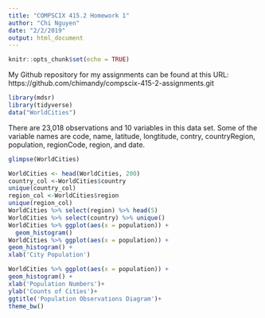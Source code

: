 ```yaml
---
title: "COMPSCIX 415.2 Homework 1"
author: "Chi Nguyen"
date: "2/2/2019"
output: html_document
---
```


```r
knitr::opts_chunk$set(echo = TRUE)
```
My Github repository for my assignments can be found at this URL: 
https://github.com/chimandy/compscix-415-2-assignments.git
```r
library(mdsr)
library(tidyverse)
data("WorldCities")
```
There are 23,018 observations and 10 variables in this data set.
Some of the variable names are code, name, latitude, longtitude, contry, countryRegion, population, regionCode, region, and date. 

```r
glimpse(WorldCities)
```
```r
WorldCities <- head(WorldCities, 200)
country_col <-WorldCities$country
unique(country_col)
region_col <-WorldCities$region
unique(region_col)
WorldCities %>% select(region) %>% head(5)
WorldCities %>% select(country) %>% unique()
WorldCities %>% ggplot(aes(x = population)) +
  geom_histogram()
WorldCities %>% ggplot(aes(x = population)) +
geom_histogram() +
xlab('City Population')

```

```r
WorldCities %>% ggplot(aes(x = population)) +
geom_histogram() +
xlab('Population Numbers')+
ylab('Counts of Cities')+
ggtitle('Population Observations Diagram')+
theme_bw()
```




